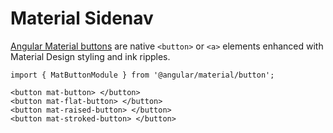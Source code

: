 
<Meta title="Sidenav/Overview" />

# Material Sidenav

[Angular Material buttons](https://material.angular.io/components/button/api) are native `<button>` or `<a>` elements enhanced with Material Design styling and ink ripples. <br />

`import { MatButtonModule } from '@angular/material/button';`

```
<button mat-button> </button>
<button mat-flat-button> </button>
<button mat-raised-button> </button>
<button mat-stroked-button> </button>
```
